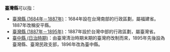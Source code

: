 '''臺灣縣'''可以指：
* [[臺灣縣_(1684年－1887年)|臺灣縣 (1684年－1887年)]]：1684年設在台灣南部的行政區劃，屬福建省。1887年改稱安平縣。
* [[臺灣縣_(1887年－1895年)|臺灣縣 (1887年－1895年)]]：1887年設於台灣中部的行政區劃，屬臺灣省。
* [[臺中縣_(日治時期)|臺中縣 (日治時期)]]：由臺灣清治時期末期的臺灣府改制而來，1895年先後設為臺灣縣、臺灣民政支部，1896年改為臺中縣。

{{disambiguation|cat=三字臺灣地名消歧義}}